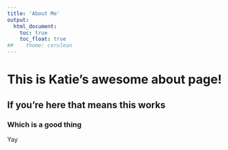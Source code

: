 ```yaml
---
title: 'About Me'
output: 
  html_document:
    toc: true
    toc_float: true
##    theme: cerulean
---
```


# This is Katie's awesome about page!
## If you're here that means this works
### Which is a good thing 
Yay
